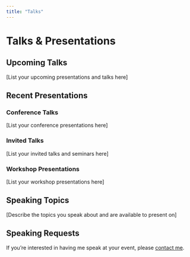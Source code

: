 ```yaml
---
title: "Talks"
---
```


# Talks & Presentations

## Upcoming Talks

[List your upcoming presentations and talks here]

## Recent Presentations

### Conference Talks

[List your conference presentations here]

### Invited Talks

[List your invited talks and seminars here]

### Workshop Presentations

[List your workshop presentations here]

## Speaking Topics

[Describe the topics you speak about and are available to present on]

## Speaking Requests

If you're interested in having me speak at your event, please [contact me](mailto:your-email@example.com).